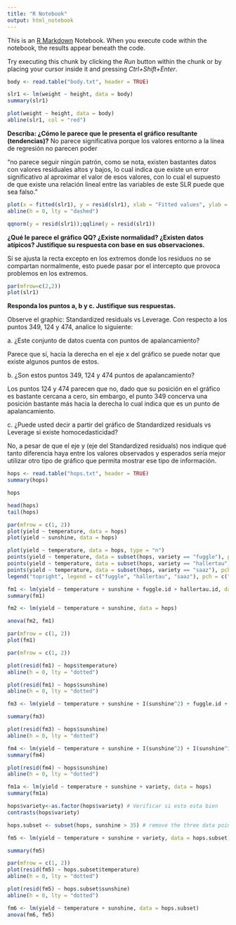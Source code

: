 ```yaml
---
title: "R Notebook"
output: html_notebook
---
```


This is an [R Markdown](http://rmarkdown.rstudio.com) Notebook. When you execute code within the notebook, the results appear beneath the code.

Try executing this chunk by clicking the *Run* button within the chunk or by placing your cursor inside it and pressing *Ctrl+Shift+Enter*.

```r
body <- read.table("body.txt", header = TRUE)
```

```r
slr1 <- lm(weight ~ height, data = body)
summary(slr1) 
```

```r
plot(weight ~ height, data = body)
abline(slr1, col = "red")
```

**Describa: ¿Cómo le parece que le presenta el gráfico resultante (tendencias)?** No parece significativa porque los valores entorno a la línea de regresión no parecen poder \

"no parece seguir ningún patrón, como se nota, existen bastantes datos con valores residuales altos y bajos, lo cual indica que existe un error significativo al aproximar el valor de esos valores, con lo cual el supuesto de que existe una relación lineal entre las variables de este SLR puede que sea falso."

```r
plot(x = fitted(slr1), y = resid(slr1), xlab = "Fitted values", ylab = "Residuals")
abline(h = 0, lty = "dashed")
```

```r
qqnorm(y = resid(slr1));qqline(y = resid(slr1))
```

**¿Qué le parece el gráfico QQ? ¿Existe normalidad? ¿Existen datos atípicos? Justifique su respuesta con base en sus observaciones.**

Sí se ajusta la recta excepto en los extremos donde los residuos no se compartan normalmente, esto puede pasar por el intercepto que provoca problemos en los extremos.

```r
par(mfrow=c(2,2))
plot(slr1)
```

**Responda los puntos a, b y c. Justifique sus respuestas.**

Observe el graphic: Standardized residuals vs Leverage. Con respecto a los puntos 349, 124 y 474, analice lo siguiente:

a\. ¿Este conjunto de datos cuenta con puntos de apalancamiento?

Parece que sí, hacia la derecha en el eje x del gráfico se puede notar que existe algunos puntos de estos.

b\. ¿Son estos puntos 349, 124 y 474 puntos de apalancamiento?

Los puntos 124 y 474 parecen que no, dado que su posición en el gráfico es bastante cercana a cero, sin embargo, el punto 349 concerva una posición bastante más hacia la derecha lo cual indica que es un punto de apalancamiento.

c\. ¿Puede usted decir a partir del gráfico de Standardized residuals vs Leverage si existe homocedasticidad?

No, a pesar de que el eje y (eje del Standardized residuals) nos indique qué tanto diferencia haya entre los valores observados y esperados sería mejor utilizar otro tipo de gráfico que permita mostrar ese tipo de información.

```r
hops <- read.table("hops.txt", header = TRUE)
summary(hops)
```

```r
hops
```

```r
head(hops)
tail(hops)
```

```r
par(mfrow = c(1, 2))
plot(yield ~ temperature, data = hops)
plot(yield ~ sunshine, data = hops)
```

```r
plot(yield ~ temperature, data = hops, type = "n")
points(yield ~ temperature, data = subset(hops, variety == "fuggle"), pch = "F")
points(yield ~ temperature, data = subset(hops, variety == "hallertau"), pch = "H")
points(yield ~ temperature, data = subset(hops, variety == "saaz"), pch = "S")
legend("topright", legend = c("fuggle", "hallertau", "saaz"), pch = c("F", "H", "S"))
```

```r
fm1 <- lm(yield ~ temperature + sunshine + fuggle.id + hallertau.id, data = hops)
summary(fm1)
```

```r
fm2 <- lm(yield ~ temperature + sunshine, data = hops)
```

```r
anova(fm2, fm1)
```

```r
par(mfrow = c(1, 2))
plot(fm1)
```

```r
par(mfrow = c(1, 2))

plot(resid(fm1) ~ hops$temperature)
abline(h = 0, lty = "dotted")

plot(resid(fm1) ~ hops$sunshine)
abline(h = 0, lty = "dotted")
```

```r
fm3 <- lm(yield ~ temperature + sunshine + I(sunshine^2) + fuggle.id + hallertau.id, data = hops)

summary(fm3)
```

```r
plot(resid(fm3) ~ hops$sunshine)
abline(h = 0, lty = "dotted")
```

```r
fm4 <- lm(yield ~ temperature + sunshine + I(sunshine^2) + I(sunshine^3) + fuggle.id + hallertau.id, data = hops)
summary(fm4)
```

```r
plot(resid(fm4) ~ hops$sunshine)
abline(h = 0, lty = "dotted")
```

```r
fm1a <- lm(yield ~ temperature + sunshine + variety, data = hops)
summary(fm1a)
```

```r
hops$variety<-as.factor(hops$variety) # Verificar si esto esta bien
contrasts(hops$variety)
```

```r
hops.subset <- subset(hops, sunshine > 35) # remove the three data points with sunshine < 35

fm5 <- lm(yield ~ temperature + sunshine + variety, data = hops.subset)

summary(fm5)
```

```r
par(mfrow = c(1, 2))
plot(resid(fm5) ~ hops.subset$temperature)
abline(h = 0, lty = "dotted")

plot(resid(fm5) ~ hops.subset$sunshine)
abline(h = 0, lty = "dotted")
```

```r
fm6 <- lm(yield ~ temperature + sunshine, data = hops.subset)
anova(fm6, fm5)
```
